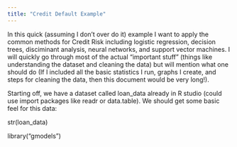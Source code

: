 ---
title: "Credit Default Example"
---

In this quick (assuming I don't over do it) example I want to apply the common methods for Credit Risk including logistic regression, decision trees, disciminant analysis, neural networks, and support vector machines. I will quickly go through most of the actual "important stuff" (things like understanding the dataset and cleaning the data) but will mention what one should do (If I included all the basic statistics I run, graphs I create, and steps for cleaning the data, then this document would be very long!). 

Starting off, we have a dataset called loan_data already in R studio (could use import packages like readr or data.table). We should get some basic feel for this data:

str(loan_data)

library("gmodels")



